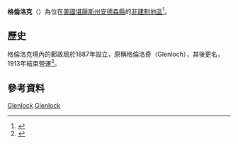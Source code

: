 {{noteTA
|1=zh-hans:县;zh-hk:縣;zh-tw:郡;
}}
{{Infobox settlement
|official_name = 格倫洛克
|native_name = Glenlock
|settlement_type = [[非建制地區|非建制地區]] 
|nickname = 
|motto =
|pushpin_map=USA Kansas
|coordinates_region = US-KS
|subdivision_type = [[世界政區索引|國家]]
|subdivision_name = [[美国|美国]]
|subdivision_type1 = [[美國行政區劃|州]]
|subdivision_name1 = [[堪薩斯州|堪薩斯州]]
|subdivision_type2 = [[堪薩斯州行政區劃|縣]]
|subdivision_name2 = [[安德森縣_(堪薩斯州)|安德森縣]]
|unit_pref  =  
|area_footnotes = 
|area_magnitude = 
|area_total_km2 = 
|population_as_of = 
|population_footnotes = 
|population_total = 
|population_density_km2 = 
|timezone = 
|utc_offset = 
|timezone_DST = 
|utc_offset_DST = 
|elevation_footnotes = 
|elevation_m = 
|elevation_ft = 
|latd = 38 |latm = 18 |lats = 36 |latNS = N 
|longd = 95 |longm = 20 |longs = 31 |longEW = W 
|coordinates_display=%
|area_code =
|blank_name = [[地名信息系统|GNIS]] ID
|blank_info = 
|website = 
}}

'''格倫洛克'''（{{lang-en|'''Glenlock'''}}）為位在[[美國|美國]][[堪薩斯州|堪薩斯州]][[安德森縣_(堪薩斯州)|安德森縣]]的[[非建制地區|非建制地區]]<ref>{{GNIS|484826|name=Glenlock, Kansas}}</ref>。

==歷史==
格倫洛克境內的郵政局於1887年設立，原稱格倫洛奇（Glenloch），其後更名，1913年結束營運<ref>{{cite web | url=http://www.kshs.org/geog/geog_postoffices/search/county:AN | title=Kansas Post Offices, 1828-1961 | publisher=Kansas Historical Society | accessdate=29 June 2014 | deadurl=yes | archiveurl=https://web.archive.org/web/20130410215929/http://www.kshs.org/geog/geog_postoffices/search/county:AN | archivedate=2013年4月10日 }}</ref>。

==參考資料==
{{Reflist}}

{{安德森縣 (堪薩斯州)}}

[[Category:安德森縣非建制地區_(堪薩斯州)|Glenlock]]
[[Category:堪薩斯州非建制地區|Glenlock]]

{{AndersonCountyKS-geo-stub}}